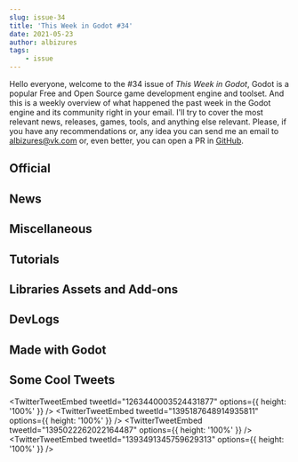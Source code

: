 ```yaml
---
slug: issue-34
title: 'This Week in Godot #34'
date: 2021-05-23
author: albizures
tags:
	- issue
---
```


Hello everyone, welcome to the #34 issue of _This Week in Godot_, Godot is a popular Free and Open Source game development engine and toolset. And this is a weekly overview of what happened the past week in the Godot engine and its community right in your email. I'll try to cover the most relevant news, releases, games, tools, and anything else relevant. Please, if you have any recommendations or, any idea you can send me an email to albizures@vk.com or, even better, you can open a PR in [GitHub](https://github.com/albizures/ThisWeekInGodot).

## Official

<Card
	author="Godot Engine"
	link="https://godotengine.org/article/maintenance-release-godot-3-3-1"
	section="Official"
	label="Maintenance release: Godot 3.3.1"
	description="We released Godot 3.3 a few weeks ago, and feedback so far has been pretty good! "
	publisher="Godot Engine"
	icon="https://godotengine.org/themes/godotengine/assets/favicon.png"
	cover="https://godotengine.org/storage/app/uploads/public/60a/3f2/4d6/60a3f24d6f559187028182.png"
	date="2021-05-18T09:00:00.000Z"
/>

<Card
	author="Godot Engine"
	link="https://godotengine.org/article/physics-progress-report-1"
	section="Official"
	label="Physics progress report #1"
	description="Update on Godot physics engine improvements: test framework, bug fixing, new features and optimizations."
	publisher="Godot Engine"
	icon="https://godotengine.org/themes/godotengine/assets/favicon.png"
	cover="https://godotengine.org/storage/app/uploads/public/60a/554/df7/60a554df7b179532579882.png"
	date="2021-05-19T09:00:00.000Z"
/>

## News

<Card
	author="rakugoteam"
	link="https://rakugoteam.github.io/news/devlog/rakugo-3.2/"
	section="News"
	label="Rakugo Release 3.2 and other news"
	description="This release of Godot is very important for Rakugo because one of changes. This important change is that now it supports custom threads in HTML5 export."
	publisher="Rakugo"
	icon="https://rakugoteam.github.io/favicon.ico"
	cover="https://rakugoteam.github.io/assets/3.2/RakugoTextLabel.gif"
	date="2021-05-17T00:00:00.000Z"
/>

<Card
	author="reduz"
	link="https://github.com/godotengine/godot-proposals/issues/2753"
	section="News"
	label="[Proposal] Add physics step interpolation"
	description=""
	publisher="GitHub"
	icon="https://github.com/windows-tile.png"
	cover="https://opengraph.githubassets.com/ac526a128834781669e9be954b79a6cc30d4cb71f884849a3f4862653544c099/godotengine/godot-proposals/issues/2753"
	date="2021-05-21T09:00:00.000Z"
/>

## Miscellaneous

<Card
	author="Gotm"
	link="https://youtu.be/_SK8Z-aRluI"
	section="Miscellaneous"
	label="My Enchanted Staff Accidentally Destroyed the World - Gotm.io Plays Your Games #19"
	description=""
	publisher="YouTube"
	icon="https://www.youtube.com/s/desktop/df22805b/img/favicon_144.png"
	cover="https://i.ytimg.com/vi/_SK8Z-aRluI/maxresdefault.jpg"
	date="2021-05-21T00:00:00.000Z"
/>

<Card
	author="Liam Dawe"
	link="https://www.gamingonlinux.com/2021/05/godot-engine-needs-more-funding-for-post-40-development"
	section="Miscellaneous"
	label="Godot Engine needs more funding for post-4.0 development"
	description="While Godot Engine has been going from strength to strength, the co-creator and technical lead Juan Linietsky has reminded people how they rely on support to keep going."
	publisher="GamingOnLinux"
	icon="https://www.gamingonlinux.com/templates/default/images/icon.png"
	cover="https://www.gamingonlinux.com/uploads/tagline_gallery/godot.jpg"
	date="2021-05-20T12:15:45.000Z"
/>

<Card
	author="Project Heartbeat"
	link="https://youtu.be/VHL_79pVBas"
	section="Miscellaneous"
	label="Making an enthusiast-grade rhythm game in Godot without looking like a fool"
	description=""
	publisher="YouTube"
	icon="https://www.youtube.com/s/desktop/df22805b/img/favicon_144.png"
	cover="https://i.ytimg.com/vi/VHL_79pVBas/hqdefault.jpg"
	date="2021-05-18T00:00:00.000Z"
/>

<Card
	author="NAD LABS"
	link="https://youtu.be/aAWkoDejwdM"
	section="Miscellaneous"
	label="How to Make a 3d FPS Player with Dash in 5 Minutes and 9 Seconds"
	description=""
	publisher="YouTube"
	icon="https://www.youtube.com/s/desktop/df22805b/img/favicon_144.png"
	cover="https://i.ytimg.com/vi/aAWkoDejwdM/maxresdefault.jpg"
	date="2021-05-18T00:00:00.000Z"
/>

<Card
	author="Gonzalo Gutiérrez"
	link="https://godotes.com/issues/ludum-dare-48-results/"
	section="Miscellaneous"
	label="Ludum Dare 48 -Results. Godot developers showing their talent on LD"
	description="With ~70 results in the top 100, Godot developers made their mark in Ludum Dare 48. Also, Godot beat Unity."
	publisher="Godot Notes"
	icon="https://godotes.com/content/images/2020/12/GodotesLogo2-3.svg"
	cover="https://godotes.com/content/images/2021/05/ld48-1.PNG"
	date="2021-05-22T14:25:22.000Z"
/>

<Card
	author="CodingKaiju"
	link="https://youtu.be/uxIYxuJ1YqA"
	section="Miscellaneous"
	label="Is Godot Running Out of Money?"
	description=""
	publisher="YouTube"
	icon="https://www.youtube.com/s/desktop/df22805b/img/favicon_144.png"
	cover="https://i.ytimg.com/vi/uxIYxuJ1YqA/maxresdefault.jpg"
	date="2021-05-19T00:00:00.000Z"
/>

<Card
	author="Redefine Gamedev"
	link="https://youtu.be/PJAIiPIk0Bk"
	section="Miscellaneous"
	label="Godot 4 in Trouble!?"
	description="Find out why Godot’s development might slow down and what can we do to help it."
	publisher="YouTube"
	icon="https://www.youtube.com/s/desktop/df22805b/img/favicon_144.png"
	cover="https://i.ytimg.com/vi/PJAIiPIk0Bk/maxresdefault.jpg"
	date="2021-05-17T00:00:00.000Z"
/>

<Card
	author="Master Albert"
	link="https://youtu.be/oTegCs58kuk"
	section="Miscellaneous"
	label="GameMaker VS Godot: I remade my Game"
	description="Now that I have made what is essentially the same game in both Game Maker and Godot, I feel like I am now qualified to talk about how the ..."
	publisher="YouTube"
	icon="https://www.youtube.com/s/desktop/df22805b/img/favicon_144.png"
	cover="https://i.ytimg.com/vi/oTegCs58kuk/maxresdefault.jpg"
	date="2021-05-19T00:00:00.000Z"
/>

<Card
	author="PlugWorld"
	link="https://youtu.be/n2h68hcISng"
	section="Miscellaneous"
	label="Why Godot’s Portability Matters #GoGodotJam"
	description="Portability in software and applications is very important when developing.Comparing the portability between open source and closed sourced applications, and..."
	publisher="YouTube"
	icon="https://www.youtube.com/s/desktop/df22805b/img/favicon_144.png"
	cover="https://i.ytimg.com/vi/n2h68hcISng/maxresdefault.jpg"
	date="2021-05-16T00:00:00.000Z"
/>

<Card
	author="Viroid Games"
	link="https://youtu.be/kmavWV2omOY"
	section="Miscellaneous"
	label="Made With Godot #3 | Achim Menzel"
	description="Achim Menzel, aka UnionBytes, has been our guest in Made with Godot. He recently released a video that got our attention because his work looked..."
	publisher="YouTube"
	icon="https://www.youtube.com/s/desktop/df22805b/img/favicon_144.png"
	cover="https://i.ytimg.com/vi/kmavWV2omOY/maxresdefault.jpg"
	date="2021-05-22T00:00:00.000Z"
/>

## Tutorials

<Card
	author="dQuigz"
	link="https://youtu.be/0a6EvlNgLL0"
	section="Tutorials"
	label="How to add Admob to an Android game in Godot | Godot Admob Tutorial"
	description="In this godot tutorial we discuss how to implement Google admob in order to add ads to your game and monetize your app made with the Godot engine."
	publisher="YouTube"
	icon="https://www.youtube.com/s/desktop/df22805b/img/favicon_144.png"
	cover="https://i.ytimg.com/vi/0a6EvlNgLL0/maxresdefault.jpg"
	date="2021-05-20T00:00:00.000Z"
/>

<Card
	author="iaknihs"
	link="https://youtu.be/X9Gk2rDzXlo"
	section="Tutorials"
	label="Security Camera → in-game Screens in Godot (Tutorial)"
	description="I’ve been playing around with Cameras and Viewports in Godot a lot lately"
	publisher="YouTube"
	icon="https://www.youtube.com/s/desktop/df22805b/img/favicon_144.png"
	cover="https://i.ytimg.com/vi/X9Gk2rDzXlo/hqdefault.jpg"
	date="2021-05-20T00:00:00.000Z"
/>

<Card
	author="Chevifier"
	link="https://youtu.be/PedYK_KGtC0"
	section="Tutorials"
	label="Saving Data using Nested Dictionaries in Godot (MTA Part 18)"
	description="Part of a Youtube Game Dev series Marias Tasty Adventure.How to save game data in godot with dictionaries"
	publisher="YouTube"
	icon="https://www.youtube.com/s/desktop/df22805b/img/favicon_144.png"
	cover="https://i.ytimg.com/vi/PedYK_KGtC0/maxresdefault.jpg"
	date="2021-05-20T00:00:00.000Z"
/>

<Card
	author="picster"
	link="https://youtu.be/Dh9KotU2m1o"
	section="Tutorials"
	label="How to make Ropes that react to Physics in Godot (Part 1)"
	description="In this video I will show you how to create ropes in the Godot Engine like in my game Bottomless"
	publisher="YouTube"
	icon="https://www.youtube.com/s/desktop/df22805b/img/favicon_144.png"
	cover="https://i.ytimg.com/vi/Dh9KotU2m1o/maxresdefault.jpg"
	date="2021-05-18T00:00:00.000Z"
/>

<Card
	author="DeCipher"
	link="https://youtu.be/LEFQjKw2Zew"
	section="Tutorials"
	label="Godot Beginner 2D Platformer Series P4 - Collectibles, Projectiles pt2"
	description="Heyy everyone! I am back with the 3rd part on the tutorial series on how to make a 2D Platformer Game in Godot from scratch."
	publisher="YouTube"
	icon="https://www.youtube.com/s/desktop/df22805b/img/favicon_144.png"
	cover="https://i.ytimg.com/vi/LEFQjKw2Zew/maxresdefault.jpg"
	date="2021-05-18T00:00:00.000Z"
/>

<Card
	author="Arkeve"
	link="https://youtu.be/epGzdMMsprI"
	section="Tutorials"
	label="Make a Pokemon Game in Godot - Ledge Jumping (#6)"
	description="Tutorial series on how to make game like Pokémon in Godot. I’ll go over adding ledges and having our player jump over it."
	publisher="YouTube"
	icon="https://www.youtube.com/s/desktop/df22805b/img/favicon_144.png"
	cover="https://i.ytimg.com/vi/epGzdMMsprI/maxresdefault.jpg"
	date="2021-05-15T00:00:00.000Z"
/>

<Card
	author="Nice Micro"
	link="https://odysee.com/@nicemicro:6/godot-disappearing-walls:c"
	section="Tutorials"
	label="Making walls transparent to show your player in Godot (and hide enemies behind walls)"
	description="In this video, we take a look at how can you make some walls disappear as your character enters a room in a top-down 2D adventure / RPG style game."
	publisher="Odysee"
	icon="https://odysee.com/public/favicon.png"
	cover="https://spee.ch/1/75095c4da5137bc4.png"
	date="2021-05-16T00:14:56.000Z"
/>

<Card
	author="Yusa Studios"
	link="https://youtu.be/GGVLnASPEo0"
	section="Tutorials"
	label="Simple tileset generator for 2d games"
	description="It is a simple tileset generator i made using godot. Feature includes:1. Wang tileset generator2. Blob tileset generator3."
	publisher="YouTube"
	icon="https://www.youtube.com/s/desktop/df22805b/img/favicon_144.png"
	cover="https://i.ytimg.com/vi/GGVLnASPEo0/hqdefault.jpg"
	date="2021-05-16T00:00:00.000Z"
/>

<Card
	author="RobThePole"
	link="https://youtu.be/5imrLprKe1Y"
	section="Tutorials"
	label="Godot Platformer Tutorial Episode 1"
	description="Video series in which I will cover the basics of creating a platformer game. This video just covers the basics of setting up the project."
	publisher="YouTube"
	icon="https://www.youtube.com/s/desktop/df22805b/img/favicon_144.png"
	cover="https://i.ytimg.com/vi/5imrLprKe1Y/maxresdefault.jpg"
	date="2021-05-15T00:00:00.000Z"
/>

<Card
	author="DevTrunk"
	link="https://youtu.be/wehY10kjE9Q"
	section="Tutorials"
	label="Must have tool for Godot | Godot Quick Tips #1"
	description="You will learn how to automatically format and lint all your Godot scripts."
	publisher="YouTube"
	icon="https://www.youtube.com/s/desktop/df22805b/img/favicon_144.png"
	cover="https://i.ytimg.com/vi/wehY10kjE9Q/maxresdefault.jpg"
	date="2021-05-16T00:00:00.000Z"
/>

<Card
	author="Red Cube Gamedev"
	link="https://youtu.be/KCxR6iFHAio"
	section="Tutorials"
	label="How to make a first person controller in Godot"
	description="In this tutorial video, I am showing you how to create a first person controller."
	publisher="YouTube"
	icon="https://www.youtube.com/s/desktop/df22805b/img/favicon_144.png"
	cover="https://i.ytimg.com/vi/KCxR6iFHAio/maxresdefault.jpg"
	date="2021-05-16T00:00:00.000Z"
/>

<Card
	author="Davies"
	link="https://youtu.be/6HpsY4APhmA"
	section="Tutorials"
	label="Godot shooter platformer series | Part 4 Autotiles and parallax backgrounds"
	description=""
	publisher="YouTube"
	icon="https://www.youtube.com/s/desktop/df22805b/img/favicon_144.png"
	cover="https://i.ytimg.com/vi/6HpsY4APhmA/maxresdefault.jpg"
	date="2021-05-16T00:00:00.000Z"
/>

<Card
	author="NAD LABS"
	link="https://youtu.be/S-GhU122Iqk"
	section="Tutorials"
	label="How To Get Smooth Room Transition in Godot (For Horror Games)"
	description="Just a quick (bad) video explaining how to make room transitions in a (horror) game"
	publisher="YouTube"
	icon="https://www.youtube.com/s/desktop/df22805b/img/favicon_144.png"
	cover="https://i.ytimg.com/vi/S-GhU122Iqk/hqdefault.jpg"
	date="2021-05-15T00:00:00.000Z"
/>

<Card
	author="WebGirl Kristina"
	link="https://youtu.be/8scpuFtImcw"
	section="Tutorials"
	label="2D шейдер - эффект воды, Godot 3.3"
	description="В этом видео мы создадим эффект воды для двухмерной графики в Godot 3.3 с помощью шейдера."
	publisher="YouTube"
	icon="https://www.youtube.com/s/desktop/df22805b/img/favicon_144.png"
	cover="https://i.ytimg.com/vi/8scpuFtImcw/hqdefault.jpg"
	date="2021-05-21T00:00:00.000Z"
/>

<Card
	author="Godot и Кирилл Морозов"
	link="https://youtu.be/-do9bqCImXk"
	section="Tutorials"
	label="Godot на C# для чайников часть 1"
	description="Данное видео является вступительным в курс видеоуроков по программированию на C# в Godot Game Engine"
	publisher="YouTube"
	icon="https://www.youtube.com/s/desktop/df22805b/img/favicon_144.png"
	cover="https://i.ytimg.com/vi/-do9bqCImXk/maxresdefault.jpg"
	date="2021-05-20T00:00:00.000Z"
/>

<Card
	author="MrEliptik"
	link="https://youtu.be/qEqA4mrXTA4"
	section="Tutorials"
	label="Loading effect shader - Learning shaders in Godot episode 1"
	description="In this first video of a series, I’m showing you my process to learn and recreate a loading effect with shaders in Godot."
	publisher="YouTube"
	icon="https://www.youtube.com/s/desktop/df22805b/img/favicon_144.png"
	cover="https://i.ytimg.com/vi/qEqA4mrXTA4/maxresdefault.jpg"
	date="2021-05-19T00:00:00.000Z"
/>

<Card
	author="Gawe Game"
	link="https://youtu.be/6Y_0e23U8QQ"
	section="Tutorials"
	label="Membuat Obyek Barang Yang Bisa Diambil: Bagian 8, Yuk Gawe Game Platformer 2D #belajarbikingame"
	description="Video ke-8 dari seri tutorial pembuatan game platformer 2D dengan Godot. "
	publisher="YouTube"
	icon="https://www.youtube.com/s/desktop/df22805b/img/favicon_144.png"
	cover="https://i.ytimg.com/vi/6Y_0e23U8QQ/hqdefault.jpg"
	date="2021-05-15T00:00:00.000Z"
/>

<Card
	author="MrEliptik"
	link="https://youtu.be/TwtuCB1fUyk"
	section="Tutorials"
	label="Recreating the Tinder card swipe UI in Godot"
	description="In this video, I’m recreating the Tinder card swiping UI in Godot!"
	publisher="YouTube"
	icon="https://www.youtube.com/s/desktop/df22805b/img/favicon_144.png"
	cover="https://i.ytimg.com/vi/TwtuCB1fUyk/maxresdefault.jpg"
	date="2021-05-14T00:00:00.000Z"
/>

## Libraries Assets and Add-ons

<Card
	author="AC-Webbyninja"
	link="GodotBluetooth"
	section="Libraries Assets and Add-ons"
	label="GodotBluetooth"
	description="Bluetooth Module for Android Games/Applications made with Godot Engine"
	publisher="GitHub"
	icon="https://github.com/windows-tile.png"
	cover="https://opengraph.githubassets.com/bbc3361f7adc0562565dd944a269ef94db769d337a2bd4d523ec4780c8beac0b/AC-Webbyninja/GodotBluetooth"
	date="2021-05-21T09:00:00.000Z"
/>

<Card
	author="Yusa Studios"
	link="https://youtu.be/Uc2GpaakvLs"
	section="Libraries Assets and Add-ons"
	label="Tileset Editor: Now you can update each tiles with two layering support."
	description="Tileset editor is getting its first update: in this update you will be able to :1. Generate each tile with two layers of source image.2. allows cut off area ..."
	publisher="YouTube"
	icon="https://www.youtube.com/s/desktop/df22805b/img/favicon_144.png"
	cover="https://i.ytimg.com/vi/Uc2GpaakvLs/hqdefault.jpg"
	date="2021-05-19T00:00:00.000Z"
/>

<Card
	author="MightyMochiGames"
	link="https://godotshaders.com/shader/2d-cel-toon-shader-v2-basic/"
	section="Libraries Assets and Add-ons"
	label="2D Cel / Toon Shader v2 (Basic)"
	description="This is the basic level of the v2 toon shader. "
	publisher="Godot Shaders"
	icon="https://godotshaders.com/wp-content/uploads/2021/01/favicon.png"
	cover="https://godotshaders.com/wp-content/uploads/2021/01/thumbnail_vv2_BASIC.jpg"
	date="2021-05-22T07:57:43.000Z"
/>

<Card
	author="MightyMochiGames"
	link="https://godotshaders.com/shader/2d-light-z-depth/"
	section="Libraries Assets and Add-ons"
	label="2D Light Z-Depth"
	description="This shader allows you to fake light depth in 2D. "
	publisher="Godot Shaders"
	icon="https://godotshaders.com/wp-content/uploads/2021/01/favicon.png"
	cover="https://godotshaders.com/wp-content/uploads/2021/01/light_z_thumb.jpg"
	date="2021-05-18T16:06:38.000Z"
/>

<Card
	author="arlez80"
	link="https://godotshaders.com/shader/procedural-brick-shader/"
	section="Libraries Assets and Add-ons"
	label="Procedural Brick Shader"
	description="Procedural brick shader."
	publisher="Godot Shaders"
	icon="https://godotshaders.com/wp-content/uploads/2021/01/favicon.png"
	cover="https://godotshaders.com/wp-content/uploads/2021/01/tt.jpg"
	date="2021-05-22T04:42:01.000Z"
/>

<Card
	author="MightyMochiGames"
	link="https://godotshaders.com/shader/2d-rim-light/"
	section="Libraries Assets and Add-ons"
	label="2D Rim Light"
	description=""
	publisher="Godot Shaders"
	icon="https://godotshaders.com/wp-content/uploads/2021/01/favicon.png"
	cover="https://godotshaders.com/wp-content/uploads/2021/01/rim_thumb.jpg"
	date="2021-05-18T16:35:55.000Z"
/>

<Card
	author="Aleksandar Popovic"
	link="https://youtu.be/VLRgmZfHCs4"
	section="Libraries Assets and Add-ons"
	label="Godot 3.3 2D Sprite Shaders Free Download"
	description=""
	publisher="YouTube"
	icon="https://www.youtube.com/s/desktop/df22805b/img/favicon_144.png"
	cover="https://i.ytimg.com/vi/VLRgmZfHCs4/maxresdefault.jpg"
	date="2021-05-17T00:00:00.000Z"
/>

<Card
	author="dank idol studios"
	link="https://youtu.be/lAgPA-Iv69Y"
	section="Libraries Assets and Add-ons"
	label="Godot MultimeshInstance tool"
	description="A small addon that helps with optimalizing your 3d games"
	publisher="YouTube"
	icon="https://www.youtube.com/s/desktop/df22805b/img/favicon_144.png"
	cover="https://i.ytimg.com/vi/lAgPA-Iv69Y/maxresdefault.jpg"
	date="2021-05-15T00:00:00.000Z"
/>

## DevLogs

<Card
	author="BitBirdy"
	link="https://youtu.be/JU2jaVewfxY"
	section="DevLogs"
	label="New Hearts, Dash, and Enemy Death | Godot Devlog #8"
	description="In this devlog I’ll be showing you the updated hearts, the long awaited dash mechanic, and the sapling enemy’s death animation."
	publisher="YouTube"
	icon="https://www.youtube.com/s/desktop/df22805b/img/favicon_144.png"
	cover="https://i.ytimg.com/vi/JU2jaVewfxY/maxresdefault.jpg"
	date="2021-05-21T00:00:00.000Z"
/>

<Card
	author="Developing 4X"
	link="https://youtu.be/v6Hoh4TEgPc"
	section="DevLogs"
	label="4X Devlog [0] - The Basics"
	description=""
	publisher="YouTube"
	icon="https://www.youtube.com/s/desktop/df22805b/img/favicon_144.png"
	cover="https://i.ytimg.com/vi/v6Hoh4TEgPc/maxresdefault.jpg"
	date="2021-05-19T00:00:00.000Z"
/>

<Card
	author="Strange Lake"
	link="https://youtu.be/RxCHSpELp3w"
	section="DevLogs"
	label="Indie game devlog 2 | We’re making progress!"
	description="Time to continue work on my new game!"
	publisher="YouTube"
	icon="https://www.youtube.com/s/desktop/df22805b/img/favicon_144.png"
	cover="https://i.ytimg.com/vi/RxCHSpELp3w/maxresdefault.jpg"
	date="2021-05-19T00:00:00.000Z"
/>

<Card
	author="Doc Productions"
	link="https://youtu.be/6pfUUYmpoW4"
	section="DevLogs"
	label="game devlog or whatever - month #1 | Godot"
	description="So I decided to make a game in Godot. Here’s the progress from the first month."
	publisher="YouTube"
	icon="https://www.youtube.com/s/desktop/df22805b/img/favicon_144.png"
	cover="https://i.ytimg.com/vi/6pfUUYmpoW4/maxresdefault.jpg"
	date="2021-05-17T00:00:00.000Z"
/>

<Card
	author="Pixelipy"
	link="https://youtu.be/Un4wm-D_T6w"
	section="DevLogs"
	label="Basic attack, and a new companion! - Devlog #6"
	description="In this devlog, we’ll create our basic attack, as well as a new companion that will be with us during our journey!"
	publisher="YouTube"
	icon="https://www.youtube.com/s/desktop/df22805b/img/favicon_144.png"
	cover="https://i.ytimg.com/vi/Un4wm-D_T6w/maxresdefault.jpg"
	date="2021-05-15T00:00:00.000Z"
/>

<Card
	author="Tim Krief"
	link="https://youtu.be/3_rGzksrMsI"
	section="DevLogs"
	label="This Game Character Can Control Drones"
	description="The IndieGame that I’m working on, Octahedrone, now has a new feature, a realistic virtual drone!"
	publisher="YouTube"
	icon="https://www.youtube.com/s/desktop/df22805b/img/favicon_144.png"
	cover="https://i.ytimg.com/vi/3_rGzksrMsI/maxresdefault.jpg"
	date="2021-05-22T00:00:00.000Z"
/>

## Made with Godot

<Card
	author="birbgames"
	link="https://youtu.be/N6JiowQxJiA"
	section="Made with Godot"
	label="Birb Café Trailer"
	description="Birb Café is a coffee-making visual novel about a cute bird helping adventurers on their quests."
	publisher="YouTube"
	icon="https://www.youtube.com/s/desktop/df22805b/img/favicon_144.png"
	cover="https://i.ytimg.com/vi/N6JiowQxJiA/hqdefault.jpg"
	date="2021-05-19T00:00:00.000Z"
/>

<Card
	author="Danny Garay"
	link="https://youtu.be/fIS4UqapmSA"
	section="Made with Godot"
	label="Toziuha Night New Enemies and Backgrounds!"
	description="Opensource metroidvania on godot engine (in development)"
	publisher="YouTube"
	icon="https://www.youtube.com/s/desktop/df22805b/img/favicon_144.png"
	cover="https://i.ytimg.com/vi/fIS4UqapmSA/hqdefault.jpg"
	date="2021-05-19T00:00:00.000Z"
/>

<Card
	author="Data Plus"
	link="https://youtu.be/-gloaTbZxmU"
	section="Made with Godot"
	label="Godot GoldSrc BSP importer - Lightmap importing test"
	description="Here I’m testing importing lightmaps from a BSP map. There are a few errors but it mostly works."
	publisher="YouTube"
	icon="https://www.youtube.com/s/desktop/df22805b/img/favicon_144.png"
	cover="https://i.ytimg.com/vi/-gloaTbZxmU/maxresdefault.jpg"
	date="2021-05-07T00:00:00.000Z"
/>

<Card
	author="Bauxite"
	link="https://youtu.be/AAPEfWWWT-k"
	section="Made with Godot"
	label="Generating color palettes: the over-engineered way"
	description=""
	publisher="YouTube"
	icon="https://www.youtube.com/s/desktop/df22805b/img/favicon_144.png"
	cover="https://i.ytimg.com/vi/AAPEfWWWT-k/maxresdefault.jpg"
	date="2021-05-17T00:00:00.000Z"
/>

<Card
	author="Quantum Code"
	link="https://youtu.be/_m2wWGKEzCc"
	section="Made with Godot"
	label="Explore AI - Neural Networks"
	description="Explore Artificial Intelligence (Episod 1) : Neural NetworksAn original course, visualisation and exploration of Neural Networks and their link to artificial..."
	publisher="YouTube"
	icon="https://www.youtube.com/s/desktop/df22805b/img/favicon_144.png"
	cover="https://i.ytimg.com/vi/_m2wWGKEzCc/maxresdefault.jpg"
	date="2021-05-18T00:00:00.000Z"
/>

<Card
	author="Vaskivo Dev"
	link="https://play.google.com/store/apps/details?id=com.vaskivodev.onewaydungeon"
	section="Made with Godot"
	label="One Way Dungeon"
	description="A retro turn based RPG where you can learn the enemies’ abilities."
	publisher="Apps on Google Play"
	icon="https://www.gstatic.com/android/market_images/web/favicon_v2.ico"
	cover="https://play-lh.googleusercontent.com/ZML5MoP5Ei6jgdEIaLa5L6FQuQvO2judsk6ySpoDWg-Uo-7eMFq1k0qpDL92tW1Cn3Q"
/>

<Card
	author="bippinbits"
	link="https://bippinbits.itch.io/dome-romantik"
	section="Made with Godot"
	label="Dome Romantik"
	description="Prospect. Upgrade. Survive."
	publisher="itch.io"
	icon="https://img.itch.zone/aW1nLzU4MDcwNTIuZ2lm/32x32%23m/IjQ9cj.gif"
	cover="https://img.itch.zone/aW1nLzU4MDcwNTIuZ2lm/original/PJvv0y.gif"
	date="2021-05-21T15:24:30.723Z"
/>

<Card
	author="Ori Brusilovsky"
	link="https://brusi.itch.io/autumn-hike"
	section="Made with Godot"
	label="Autumn Hike"
	description="A snail goes out for a hike. Or does he?"
	publisher="itch.io"
	icon="https://img.itch.zone/aW1nLzU3ODQ3NTMucG5n/32x32%23/Etdiq2.png"
	cover="https://img.itch.zone/aW1nLzU3ODQwMzEucG5n/original/AbgZt%2B.png"
	date="2021-05-07T15:24:32.048Z"
/>

<Card
	author="Temulgeh"
	link="https://temulgeh.itch.io/physics-breaking-boxes"
	section="Made with Godot"
	label="Physics Breaking Boxes"
	description="Push The Boxes On The Buttons"
	publisher="itch.io"
	icon="https://img.itch.zone/aW1nLzU3NzUwNDUucG5n/32x32%23/ys3xTN.png"
	cover="https://img.itch.zone/aW1nLzU3NzUwNDUucG5n/original/h3gl3I.png"
	date="2021-05-21T15:24:33.307Z"
/>

<Card
	author="mvolution"
	link="https://mvolution.itch.io/quarantine"
	section="Made with Godot"
	label="Life in Quarantine"
	description="A Single- and Multiplayer game about having a walk with your dog."
	publisher="itch.io"
	icon="https://img.itch.zone/aW1nLzMxNjgyOTgucG5n/32x32%23/kHyEgc.png"
	cover="https://img.itch.zone/aW1nLzMxNjgyOTgucG5n/original/INh72y.png"
	date="2021-02-28T15:24:34.975Z"
/>

<Card
	author="Kenneth Dodrill"
	link="https://mybrotherlivesinacanyon.com/"
	section="Made with Godot"
	label="My brother lives in a canyon"
	description="a short adventure game by Kenneth Dodrill"
	publisher="My brother lives in a canyon"
	icon="https://mybrotherlivesinacanyon.com/icon.png"
	cover="https://mybrotherlivesinacanyon.com/screenshots/overview-with-logo-and-arrow.png"
/>

<Card
	author="Firebelley"
	link="https://firebelley.itch.io/magic-frontier"
	section="Made with Godot"
	label="Magic Frontier"
	description="A puzzle game about resource management and reconnecting with the world’s magic"
	publisher="itch.io"
	icon="https://img.itch.zone/aW1nLzU3NzA4NTcucG5n/32x32%23/USHRei.png"
	cover="https://img.itch.zone/aW1nLzU3NzA4NTcucG5n/original/xwXFrF.png"
	date="2021-05-18T15:24:37.173Z"
/>

<Card
	author="jitspoe"
	link="https://ldjam.com/events/ludum-dare/48/soaring-under"
	section="Made with Godot"
	label="Soaring Under"
	description="Take flight with a wingsuit into the depths of fantastic caves and other rock formations! "
	publisher="Ludum Dare"
	icon="https://ldjam.com/favicon.ico"
	cover="https://static.jam.vg/content/46b/e1/z/3cdab.png.480x384.fit.jpg"
/>

<Card
	author="mbrlabs"
	link="https://github.com/mbrlabs/Lorien"
	section="Made with Godot"
	label="Lorien"
	description="Infinite canvas “drawing” app for Windows, Linux and Mac. Based on Godot"
	publisher="GitHub"
	icon="https://github.com/windows-tile.png"
	cover="https://repository-images.githubusercontent.com/364580533/71381280-bb75-11eb-80a6-51844abd9660"
	date="2021-05-23T09:00:00.000Z"
/>

<Card
	author="Hisham Sayd"
	link="https://crimsonops.itch.io/curse-of-the-hero"
	section="Made with Godot"
	label="Curse of the Hero"
	description="a story of a knight cursed to turn into a demon"
	publisher="itch.io"
	icon="https://img.itch.zone/aW1nLzYwMTk0MzcucG5n/32x32%23/soMqIN.png"
	cover="https://img.itch.zone/aW1nLzYwMTk0MzcucG5n/original/ZR5SDh.png"
	date="2021-05-23T14:24:40.978Z"
/>

## Some Cool Tweets

<TwitterTweetEmbed
	tweetId="1263440003524431877"
	options={{ height: '100%' }}
/>
<TwitterTweetEmbed
	tweetId="1395187648914935811"
	options={{ height: '100%' }}
/>
<TwitterTweetEmbed
	tweetId="1395022262022164487"
	options={{ height: '100%' }}
/>
<TwitterTweetEmbed
	tweetId="1393491345759629313"
	options={{ height: '100%' }}
/>
